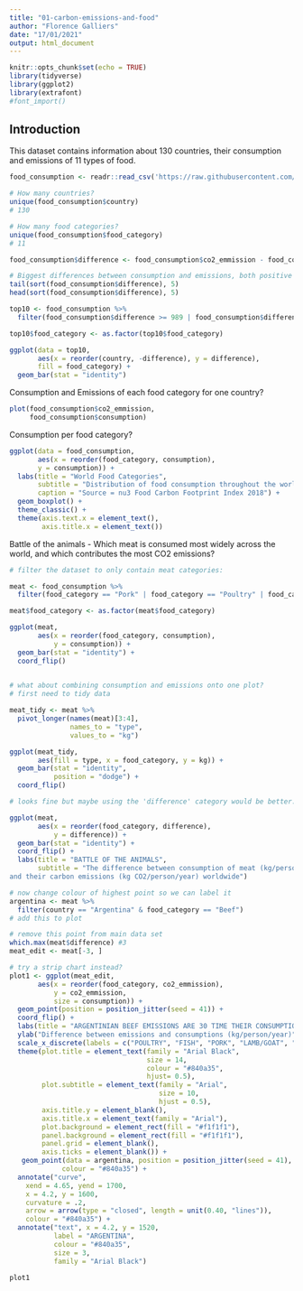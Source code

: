 ```yaml
---
title: "01-carbon-emissions-and-food"
author: "Florence Galliers"
date: "17/01/2021"
output: html_document
---
```


```r
knitr::opts_chunk$set(echo = TRUE)
library(tidyverse)
library(ggplot2)
library(extrafont)
#font_import()
```

## Introduction

This dataset contains information about 130 countries, their consumption and emissions of 11 types of food.


```r
food_consumption <- readr::read_csv('https://raw.githubusercontent.com/rfordatascience/tidytuesday/master/data/2020/2020-02-18/food_consumption.csv')

# How many countries?
unique(food_consumption$country)
# 130

# How many food categories?
unique(food_consumption$food_category)
# 11

food_consumption$difference <- food_consumption$co2_emmission - food_consumption$consumption

# Biggest differences between consumption and emissions, both positive and negative?
tail(sort(food_consumption$difference), 5)
head(sort(food_consumption$difference), 5)

top10 <- food_consumption %>%
  filter(food_consumption$difference >= 989 | food_consumption$difference <= -132)

top10$food_category <- as.factor(top10$food_category)

ggplot(data = top10,
       aes(x = reorder(country, -difference), y = difference), 
       fill = food_category) +
  geom_bar(stat = "identity")

```

Consumption and Emissions of each food category for one country?

```r
plot(food_consumption$co2_emmission, 
     food_consumption$consumption)

```



Consumption per food category?

```r

ggplot(data = food_consumption,
       aes(x = reorder(food_category, consumption),
       y = consumption)) +
  labs(title = "World Food Categories",
       subtitle = "Distribution of food consumption throughout the world",
       caption = "Source = nu3 Food Carbon Footprint Index 2018") +
  geom_boxplot() +
  theme_classic() +
  theme(axis.text.x = element_text(),
        axis.title.x = element_text()) 


```

Battle of the animals
- Which meat is consumed most widely across the world, and which contributes the most CO2 emissions?

```r
# filter the dataset to only contain meat categories:

meat <- food_consumption %>%
  filter(food_category == "Pork" | food_category == "Poultry" | food_category == "Beef" | food_category == "Lamb & Goat" | food_category == "Fish")

meat$food_category <- as.factor(meat$food_category)

ggplot(meat, 
       aes(x = reorder(food_category, consumption), 
           y = consumption)) +
  geom_bar(stat = "identity") +
  coord_flip()
  

# what about combining consumption and emissions onto one plot?
# first need to tidy data

meat_tidy <- meat %>%
  pivot_longer(names(meat)[3:4],
               names_to = "type",
               values_to = "kg")

ggplot(meat_tidy, 
       aes(fill = type, x = food_category, y = kg)) +
  geom_bar(stat = "identity",
           position = "dodge") +
  coord_flip()

# looks fine but maybe using the 'difference' category would be better.

ggplot(meat, 
       aes(x = reorder(food_category, difference), 
           y = difference)) +
  geom_bar(stat = "identity") +
  coord_flip() +
  labs(title = "BATTLE OF THE ANIMALS",
       subtitle = "The difference between consumption of meat (kg/person/year) 
and their carbon emissions (kg CO2/person/year) worldwide")

# now change colour of highest point so we can label it
argentina <- meat %>%
  filter(country == "Argentina" & food_category == "Beef")
# add this to plot

# remove this point from main data set
which.max(meat$difference) #3
meat_edit <- meat[-3, ]

# try a strip chart instead?
plot1 <- ggplot(meat_edit, 
       aes(x = reorder(food_category, co2_emmission), 
           y = co2_emmission, 
           size = consumption)) +
  geom_point(position = position_jitter(seed = 41)) +
  coord_flip() +
  labs(title = "ARGENTINIAN BEEF EMISSIONS ARE 30 TIME THEIR CONSUMPTION LEVELS") +
  ylab("Difference between emissions and consumptions (kg/person/year)") +
  scale_x_discrete(labels = c("POULTRY", "FISH", "PORK", "LAMB/GOAT", "BEEF")) +
  theme(plot.title = element_text(family = "Arial Black", 
                                  size = 14, 
                                  colour = "#840a35",
                                  hjust= 0.5),
        plot.subtitle = element_text(family = "Arial", 
                                     size = 10,
                                     hjust = 0.5),
        axis.title.y = element_blank(),
        axis.title.x = element_text(family = "Arial"),
        plot.background = element_rect(fill = "#f1f1f1"),
        panel.background = element_rect(fill = "#f1f1f1"),
        panel.grid = element_blank(),
        axis.ticks = element_blank()) +
   geom_point(data = argentina, position = position_jitter(seed = 41), 
             colour = "#840a35") +
  annotate("curve",
    xend = 4.65, yend = 1700,
    x = 4.2, y = 1600,
    curvature = .2,
    arrow = arrow(type = "closed", length = unit(0.40, "lines")),
    colour = "#840a35") +
  annotate("text", x = 4.2, y = 1520,
           label = "ARGENTINA",
           colour = "#840a35",
           size = 3,
           family = "Arial Black")

plot1
 


```

